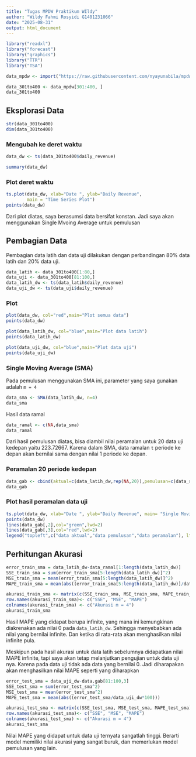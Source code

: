 ---
title: "Tugas MPDW Praktikum WIldy"
author: "Wildy Fahmi Rosyidi G1401231066"
date: "2025-08-31"
output: html_document
---

```{r}
library("readxl")
library("forecast")
library("graphics")
library("TTR")
library("TSA")
```


```{r}
data_mpdw <- import("https://raw.githubusercontent.com/nyayunabila/mpdw/refs/heads/main/Pertemuan%201/data-kelompok-9-mpdw.csv")
```

```{r}
data_301to400 <- data_mpdw[301:400, ]
data_301to400
```

## Eksplorasi Data

```{r}
str(data_301to400)
dim(data_301to400)
```

### Mengubah ke deret waktu

```{r}
data_dw <- ts(data_301to400$daily_revenue)
```

```{r}
summary(data_dw)
```

### Plot deret waktu

```{r}
ts.plot(data_dw, xlab="Date ", ylab="Daily Revenue", 
        main = "Time Series Plot")
points(data_dw)
```

Dari plot diatas, saya berasumsi data bersifat konstan. Jadi saya akan menggunakan Single Mvoing Average untuk pemulusan

## Pembagian Data

Pembagian data latih dan data uji dilakukan dengan perbandingan 80% data latih dan 20% data uji.

```{r}
data_latih <- data_301to400[1:80,]
data_uji <- data_301to400[81:100,]
data_latih_dw <- ts(data_latih$daily_revenue)
data_uji_dw <- ts(data_uji$daily_revenue)
```

### Plot

```{r}
plot(data_dw, col="red",main="Plot semua data")
points(data_dw)

plot(data_latih_dw, col="blue",main="Plot data latih")
points(data_latih_dw)

plot(data_uji_dw, col="blue",main="Plot data uji")
points(data_uji_dw)
```

### Single Moving Average (SMA)

Pada pemulusan menggunakan SMA ini, parameter yang saya gunakan adalah `m = 4`

```{r}
data_sma <- SMA(data_latih_dw, n=4)
data_sma
```

Hasil data ramal

```{r}
data_ramal <- c(NA,data_sma)
data_ramal
```

Dari hasil pemulusan diatas, bisa diambil nilai peramalan untuk 20 data uji kedepan yaitu 223.72667. Karena dalam SMA, data ramalan `t` periode ke depan akan bernilai sama dengan nilai 1 periode ke depan.

### Peramalan 20 periode kedepan

```{r}
data_gab <- cbind(aktual=c(data_latih_dw,rep(NA,20)),pemulusan=c(data_sma,rep(NA,20)),ramalan=c(data_ramal,rep(data_ramal[length(data_ramal)],19)))
data_gab
```


### Plot hasil peramalan data uji

```{r}
ts.plot(data_dw, xlab="Date ", ylab="Daily Revenue", main= "Single Moving Average dengan N=3 ")
points(data_dw)
lines(data_gab[,2],col="green",lwd=2)
lines(data_gab[,3],col="red",lwd=2)
legend("topleft",c("data aktual","data pemulusan","data peramalan"), lty=8, col=c("black","green","red"), cex=0.5)
```

## Perhitungan Akurasi

```{r}
error_train_sma = data_latih_dw-data_ramal[1:length(data_latih_dw)]
SSE_train_sma = sum(error_train_sma[5:length(data_latih_dw)]^2)
MSE_train_sma = mean(error_train_sma[5:length(data_latih_dw)]^2)
MAPE_train_sma = mean(abs((error_train_sma[5:length(data_latih_dw)]/data_latih_dw[1:length(data_latih_dw)])*100))

akurasi_train_sma <- matrix(c(SSE_train_sma, MSE_train_sma, MAPE_train_sma))
row.names(akurasi_train_sma)<- c("SSE", "MSE", "MAPE")
colnames(akurasi_train_sma) <- c("Akurasi m = 4")
akurasi_train_sma
```

Hasil MAPE yang didapat berupa infinite, yang mana ini kemungkinan diakrenakan ada nilai 0 pada `data_latih_dw`. Sehingga menyebabkan ada nilai yang bernilai infinite. Dan ketika di rata-rata akan menghasilkan nilai infinite pula. 

Meskipun pada hasil akurasi untuk data latih sebelumnya didapatkan nilai MAPE infinite, tapi saya akan tetap melanjutkan pengujian untuk data uji nya. Karena pada data uji tidak ada data yang bernilai 0. Jadi diharapakan akan menghasilkan nilai MAPE seperti yang diharapkan

```{r}
error_test_sma = data_uji_dw-data.gab[81:100,3]
SSE_test_sma = sum(error_test_sma^2)
MSE_test_sma = mean(error_test_sma^2)
MAPE_test_sma = mean(abs((error_test_sma/data_uji_dw*100)))

akurasi_test_sma <- matrix(c(SSE_test_sma, MSE_test_sma, MAPE_test_sma))
row.names(akurasi_test_sma)<- c("SSE", "MSE", "MAPE")
colnames(akurasi_test_sma) <- c("Akurasi m = 4")
akurasi_test_sma
```

Nilai MAPE yang didapat untuk data uji ternyata sangatlah tinggi. Berarti model memiliki nilai akurasi yang sangat buruk, dan memerlukan model pemulusan yang lain.













